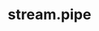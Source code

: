 ---
id: "node_tf_med_014"
questionType: "TRUE_FALSE"
title: "stream.pipe"
statement: "stream.pipe() connects a readable stream to a writable stream."
difficulty: "MEDIUM"
category: "Node.js"
correctAnswer: true
explanation: "pipe() forwards data from one stream to another."
---